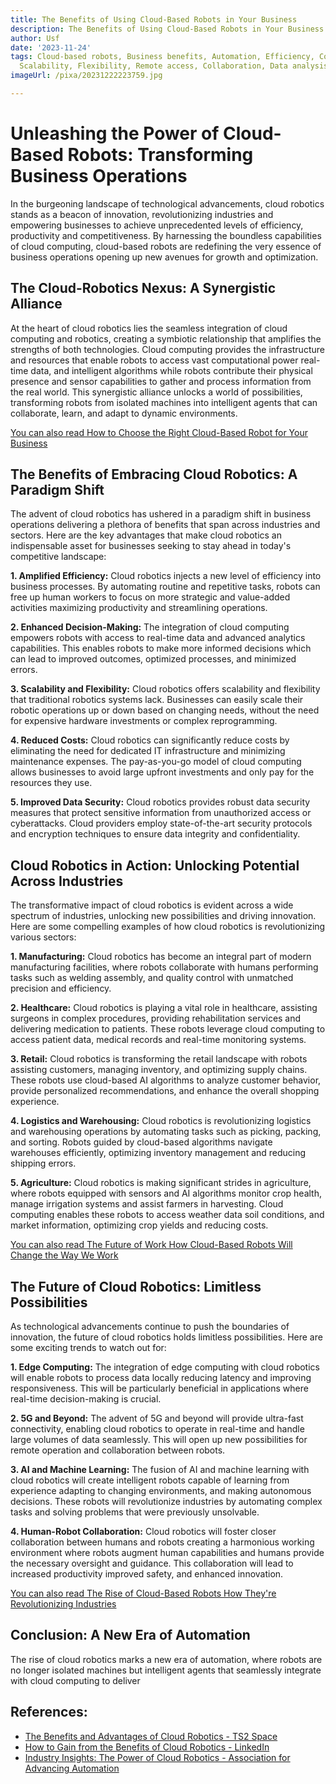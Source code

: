 ```yaml
---
title: The Benefits of Using Cloud-Based Robots in Your Business
description: The Benefits of Using Cloud-Based Robots in Your Business
author: Usf
date: '2023-11-24'
tags: Cloud-based robots, Business benefits, Automation, Efficiency, Cost savings,
  Scalability, Flexibility, Remote access, Collaboration, Data analysis
imageUrl: /pixa/20231222223759.jpg

---
```

# Unleashing the Power of Cloud-Based Robots: Transforming Business Operations

In the burgeoning landscape of technological advancements,  cloud  robotics  stands as a beacon of innovation, revolutionizing industries and empowering businesses to  achieve unprecedented levels of efficiency, productivity and competitiveness. By harnessing the boundless capabilities of cloud computing, cloud-based  robots are redefining the very essence of  business operations opening  up new avenues for  growth and optimization.

## The Cloud-Robotics Nexus: A Synergistic Alliance

At the heart of cloud robotics lies  the seamless integration of cloud computing  and robotics, creating a symbiotic relationship that amplifies the strengths of both technologies. Cloud computing provides the infrastructure and resources that enable robots to access vast computational power real-time data,  and  intelligent algorithms while robots contribute their physical presence and sensor capabilities to gather and process information from the real world. This synergistic alliance unlocks a world of  possibilities, transforming robots from isolated machines into intelligent  agents that can collaborate, learn, and adapt to dynamic environments.

[You can also read  How to Choose the Right Cloud-Based Robot for Your Business](How%20to%20Choose%20the%20Right%20Cloud-Based%20Robot%20for%20Your%20Business)


##  The Benefits  of Embracing Cloud Robotics: A Paradigm Shift

The advent of  cloud  robotics has ushered in a paradigm shift in business operations delivering a plethora of benefits  that span across industries and sectors. Here are  the key  advantages that make cloud robotics an indispensable  asset for businesses  seeking to stay ahead in today's competitive landscape:

**1. Amplified Efficiency:** Cloud robotics injects a new  level of efficiency into business processes. By automating routine and repetitive tasks, robots can free up human workers to focus on more strategic and value-added activities maximizing productivity  and streamlining operations.

**2. Enhanced Decision-Making:** The integration  of  cloud computing empowers robots with access to real-time data and advanced analytics  capabilities. This  enables robots to make more informed decisions which can lead  to improved outcomes, optimized processes, and minimized errors.

**3. Scalability and Flexibility:** Cloud robotics offers scalability and flexibility that traditional robotics systems lack. Businesses can easily scale their robotic operations up or down based on changing needs, without the need for expensive  hardware investments or complex reprogramming.

**4. Reduced Costs:** Cloud robotics can significantly reduce costs by eliminating the need  for dedicated IT infrastructure  and minimizing maintenance  expenses. The pay-as-you-go model  of cloud computing allows businesses to avoid large upfront investments and only pay for the resources they use.

**5. Improved Data Security:** Cloud robotics provides robust data security measures that protect sensitive information from unauthorized access or cyberattacks. Cloud providers  employ state-of-the-art  security  protocols and encryption techniques to ensure data integrity and confidentiality.

## Cloud Robotics in Action: Unlocking Potential Across Industries

The transformative impact of  cloud robotics is evident across a wide spectrum of industries, unlocking new possibilities and driving innovation. Here are some  compelling examples of how cloud robotics is revolutionizing various  sectors:

**1. Manufacturing:** Cloud robotics has become an integral part of modern manufacturing facilities, where robots  collaborate with humans performing  tasks such as welding assembly, and quality control with unmatched precision and efficiency.

**2. Healthcare:** Cloud robotics is  playing a  vital  role in healthcare, assisting surgeons in complex procedures,  providing rehabilitation services and delivering medication to patients. These robots leverage cloud computing to access patient data, medical records and real-time monitoring systems.

**3. Retail:** Cloud robotics is transforming the retail landscape with robots assisting customers, managing inventory, and optimizing  supply chains. These robots use cloud-based AI algorithms to analyze customer  behavior, provide personalized recommendations, and enhance the  overall shopping experience.

**4. Logistics and  Warehousing:** Cloud robotics is revolutionizing logistics  and warehousing operations by  automating tasks such as picking, packing, and sorting. Robots guided by cloud-based algorithms  navigate warehouses efficiently, optimizing inventory  management and reducing shipping errors.

**5. Agriculture:** Cloud robotics is  making  significant strides in agriculture, where robots equipped  with sensors and AI algorithms monitor crop health, manage  irrigation systems and assist  farmers in harvesting. Cloud computing enables these robots to access weather data soil conditions, and market information, optimizing crop yields  and  reducing costs.

[You  can  also read The Future of Work How Cloud-Based Robots Will Change the Way We Work](The%20Future%20of%20Work%20How%20Cloud-Based%20Robots%20Will%20Change%20the%20Way%20We%20Work)


## The Future of Cloud Robotics: Limitless Possibilities

As  technological  advancements continue to push the boundaries of innovation, the future of cloud robotics holds limitless possibilities. Here are some exciting trends to watch out for:

**1. Edge Computing:** The integration of edge computing with cloud robotics will enable  robots to process data locally reducing  latency and  improving responsiveness. This  will  be particularly beneficial in applications where real-time decision-making is crucial.

**2. 5G  and Beyond:** The advent of 5G  and beyond  will  provide ultra-fast connectivity, enabling cloud robotics to operate in real-time and handle large  volumes of data  seamlessly. This will open up new possibilities for remote operation and collaboration between robots.

**3. AI and Machine Learning:** The fusion of AI and machine learning with cloud robotics  will create intelligent  robots capable of learning from experience  adapting to changing environments,  and making autonomous decisions. These robots will revolutionize industries by automating complex tasks and solving problems that were previously unsolvable.

**4. Human-Robot Collaboration:** Cloud robotics will foster closer collaboration between humans and robots creating a harmonious working environment where robots augment human capabilities  and humans provide  the necessary oversight and guidance.  This  collaboration will lead to increased productivity improved safety, and  enhanced innovation.

[You can also read The Rise of Cloud-Based Robots How They're Revolutionizing Industries](The%20Rise%20of%20Cloud-Based%20Robots%20How%20They%27re%20Revolutionizing%20Industries)


## Conclusion: A New Era of Automation

The  rise  of cloud robotics marks a new era of automation, where robots are no longer isolated machines but intelligent agents that seamlessly  integrate with cloud computing to deliver

## References:
- [The Benefits and Advantages of Cloud Robotics - TS2 Space](https://ts2.space/en/the-benefits-and-advantages-of-cloud-robotics/)
- [How to Gain from the Benefits of Cloud Robotics - LinkedIn](https://www.linkedin.com/pulse/how-gain-from-benefits-cloud-robotics-tom-ryden)
- [Industry Insights: The Power of Cloud Robotics - Association for Advancing Automation](https://www.automate.org/industry-insights/the-power-of-cloud-robotics)
